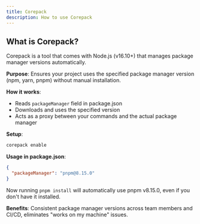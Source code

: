 ```yaml
---
title: Corepack
description: How to use Corepack
---
```


## What is Corepack?

Corepack is a tool that comes with Node.js (v16.10+) that manages package manager versions automatically.

**Purpose**: Ensures your project uses the specified package manager version (npm, yarn, pnpm) without manual installation.

**How it works**:

- Reads `packageManager` field in package.json
- Downloads and uses the specified version
- Acts as a proxy between your commands and the actual package manager

**Setup**:

```bash
corepack enable
```

**Usage in package.json**:

```json
{
  "packageManager": "pnpm@8.15.0"
}
```

Now running `pnpm install` will automatically use pnpm v8.15.0, even if you don't have it installed.

**Benefits**: Consistent package manager versions across team members and CI/CD, eliminates "works on my machine" issues.
